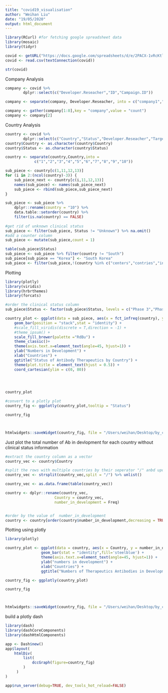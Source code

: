 ```yaml
---
title: "covid19_visualisation"
author: "Weihan Liu"
date: "19/05/2020"
output: html_document
---
```


```r
library(RCurl) #for fetching google spreadsheet data
library(mosaic)
library(tidyr)

covid <- getURL("https://docs.google.com/spreadsheets/d/e/2PACX-1vRcKtlvdTC90b8Qs0SMoqFmfXPiEjAwzA_gZ_nsqZEvjA0htzCr1HeAMKdfeeMH7nFyz1p-F4_Lmj1W/pub?output=csv")
covid <- read.csv(textConnection(covid))

str(covid)
```

Company Analysis
```r
company <- covid %>%
        dplyr::select(c("Developer.Reseacher","ID","Campaign.ID"))

company <- separate(company, Developer.Reseacher, into = c("company1","company2","company3","company4","company5","company6","company7","company8"),sep = "/")

company <- gather(company[1:8],key = "company",value = "count") 
company <- company[2]

```


Country Analysis
```r
country <- covid %>%
        dplyr::select(c("Country","Status","Developer.Reseacher","Target"))
country$Country <- as.character(country$Country)
country$Status <- as.character(country$Status)

country <- separate(country,Country,into =
             c("1","2","3","4","5","6","7","8","9","10"))
```

```r
sub_piece <- country[c(1,11,12,13)]
for (i in 2:(ncol(country)-3)) {
    sub_piece_next <- country[c(i,11,12,13)]
    names(sub_piece) <- names(sub_piece_next) 
    sub_piece <- rbind(sub_piece,sub_piece_next)
}

sub_piece <- sub_piece %>% 
    dplyr::rename(country = "10") %>%
    data.table::setorder(country) %>%
    filter(is.na(country) == FALSE)
    
#get rid of unknown clinical status
sub_piece <- filter(sub_piece, Status != "Unknown") %>% na.omit()
#add a counter column
sub_piece <- mutate(sub_piece,count = 1)

table(sub_piece$Status)
sub_piece <- sub_piece %>% filter(country != "South") 
sub_piece[sub_piece == "Korea"] <- "South Korea"
sub_piece <- filter(sub_piece,!(country %in% c("centers","contries","in","medical","multiple","UL")))

```
Plotting
```r
library(plotly)
library(viridis)
library(hrbrthemes)
library(forcats)

#order the clinical status column
sub_piece$Status <- factor(sub_piece$Status, levels = c("Phase 3","Phase 2/3","Phase 2","Phase 1/2","Phase 1","Preclinical","Discovery"))

country_plot <- ggplot(data = sub_piece, aes(x = fct_infreq(country), y = count, fill = Status)) + 
    geom_bar(position = "stack",stat = "identity") +
    #scale_fill_viridis(discrete = T,direction = -1) +
    #theme_ipsum() +
    scale_fill_brewer(palette ="RdBu") +
    theme_classic()+
    theme(axis.text.x=element_text(angle=45, hjust=1)) + 
    ylab("Numbers in Development") +
    xlab("Countries") +
    ggtitle("Status of Antibody Therapeutics by Country") +
    theme(plot.title = element_text(hjust = 0.5)) +
    coord_cartesian(ylim = c(0, 80))
    
   


country_plot

#convert to a plotly plot
country_fig <- ggplotly(country_plot,tooltip = "Status")

country_fig



htmlwidgets::saveWidget(country_fig, file = "/Users/weihan/Desktop/by_country.html")        
```






Just plot the total number of Ab in devlopment for each country without clinical status information
```r
#extract the country column as a vector
country_vec <- country$Country

#split the rows with multiple countries by their seperator "/" anbd update the country vector
country_vec <- strsplit(country_vec,split = "/") %>% unlist() 

country_vec <- as.data.frame(table(country_vec)) 

country <- dplyr::rename(country_vec,
                      Country = country_vec,
                      number_in_development = Freq)


#order by the value of  number_in_development
country <- country[order(country$number_in_development,decreasing = TRUE),]

```

Plotting using plotly
```r
library(plotly)

country_plot <- ggplot(data = country, aes(x = Country, y = number_in_development)) +                    
                geom_bar(stat = "identity",fill='steelblue') +
                theme(axis.text.x=element_text(angle=45, hjust=1)) + 
                ylab("numbers in development") +
                xlab("Countries") +
                ggtitle("Numbers of Therapeutics Antibodies in Development by country")

country_fig <- ggplotly(country_plot)

country_fig



htmlwidgets::saveWidget(country_fig, file = "/Users/weihan/Desktop/by_country.html")        
```

build a plotly dash
```r
library(dash)
library(dashCoreComponents)
library(dashHtmlComponents)

app <- Dash$new()
app$layout(
    htmlDiv(
        list(
            dccGraph(figure=country_fig) 
        )
     )
)

app$run_server(debug=TRUE, dev_tools_hot_reload=FALSE)
```

